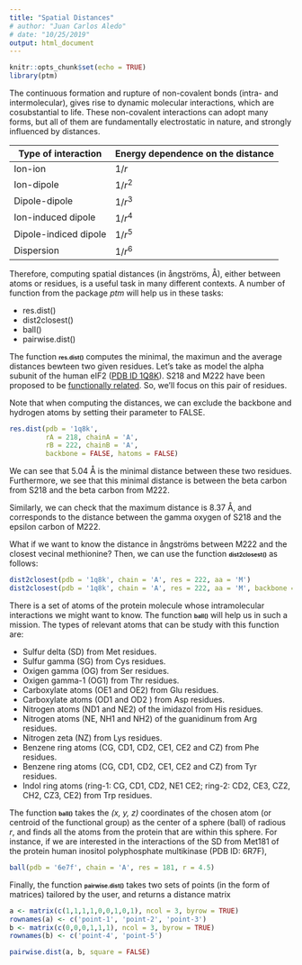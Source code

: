 ```yaml
---
title: "Spatial Distances"
# author: "Juan Carlos Aledo"
# date: "10/25/2019"
output: html_document
---
```


```r
knitr::opts_chunk$set(echo = TRUE)
library(ptm)
```

The continuous formation and rupture of non-covalent bonds (intra- and intermolecular), gives rise to dynamic molecular interactions, which are cosubstantial to life. These non-covalent interactions can adopt many forms, but all of them are fundamentally electrostatic in nature, and strongly influenced by distances.

| Type of interaction   | Energy dependence on the distance |
|-----------------------|-----------------------------------|
| Ion-ion               | $1/r$                             |
| Ion-dipole            | $1/r^2$                           |
| Dipole-dipole         | $1/r^3$                           |
| Ion-induced dipole    | $1/r^4$                           |
| Dipole-indiced dipole | $1/r^5$                           |
| Dispersion            | $1/r^6$                           |


Therefore, computing spatial distances (in ångströms, Å), either between atoms or residues, is a useful task in many different contexts. A number of function from the package _ptm_ will help us in these tasks:

* res.dist()
* dist2closest()
* ball()
* pairwise.dist()


The function <font size="1">**res.dist()**</font> computes the minimal, the maximun and the average distances bewteen two given residues. Let's take as model the alpha subunit of the human eIF2 ([PDB ID 1Q8K](https://www.rcsb.org/structure/1Q8K)). S218 and M222 
have been proposed to be [functionally related](https://www.ncbi.nlm.nih.gov/pubmed/28750604). So, we'll focus on this pair of residues. 

Note that when computing the distances, we can exclude the backbone and hydrogen atoms by setting their parameter to FALSE.

```r
res.dist(pdb = '1q8k',
         rA = 218, chainA = 'A',
         rB = 222, chainB = 'A',
         backbone = FALSE, hatoms = FALSE)
```
We can see that 5.04 Å is the minimal distance between these two residues. Furthermore, we see that this minimal distance is between the beta carbon from S218 and the beta carbon from M222.

Similarly, we can check that the maximum distance is 8.37 Å, and corresponds to the distance between the gamma oxygen of S218 and the epsilon carbon of M222.


What if we want to know the distance in ångströms between M222 and the closest vecinal methionine? Then, we can use the function <font size="1">**dist2closest()**</font> as follows:

```r
dist2closest(pdb = '1q8k', chain = 'A', res = 222, aa = 'M')
dist2closest(pdb = '1q8k', chain = 'A', res = 222, aa = 'M', backbone = TRUE)
```

There is a set of atoms of the protein molecule whose intramolecular interactions we might want to know. The function <font size="1">**ball()**</font> will help us in such a mission. The types of relevant atoms that can be study with this function are:

* Sulfur delta (SD) from Met residues.
* Sulfur gamma (SG) from Cys residues.
* Oxigen gamma (OG) from Ser residues.
* Oxigen gamma-1 (OG1) from Thr residues.
* Carboxylate atoms (OE1 and OE2) from Glu residues.
* Carboxylate atoms (OD1 and OD2 ) from Asp residues.
* Nitrogen atoms (ND1 and NE2) of the imidazol from His residues.
* Nitrogen atoms (NE, NH1 and NH2) of the guanidinum from Arg residues.
* Nitrogen zeta (NZ) from Lys residues.
* Benzene ring atoms (CG, CD1, CD2, CE1, CE2 and CZ) from Phe residues.
* Benzene ring atoms (CG, CD1, CD2, CE1, CE2 and CZ) from Tyr residues.
* Indol ring atoms (ring-1: CG, CD1, CD2, NE1 CE2; ring-2: CD2, CE3, CZ2, CH2, CZ3, CE2) from Trp residues.

The function <font size="1">**ball()**</font> takes the _(x, y, z)_ coordinates of the chosen atom (or  centroid of the functional group) as the center of a sphere (ball) of radious $r$, and finds all the atoms from the protein that are within this sphere. For instance, if we are interested in the interactions of the SD from Met181 of the protein human inositol polyphosphate multikinase (PDB ID: 6R7F), 

```r
ball(pdb = '6e7f', chain = 'A', res = 181, r = 4.5)
```

Finally, the function <font size="1">**pairwise.dist()**</font> takes two sets of points (in the form of matrices) tailored by the user, and returns a distance matrix  

```r
a <- matrix(c(1,1,1,1,0,0,1,0,1), ncol = 3, byrow = TRUE)
rownames(a) <- c('point-1', 'point-2', 'point-3')
b <- matrix(c(0,0,0,1,1,1), ncol = 3, byrow = TRUE)
rownames(b) <- c('point-4', 'point-5')

pairwise.dist(a, b, square = FALSE)
```
